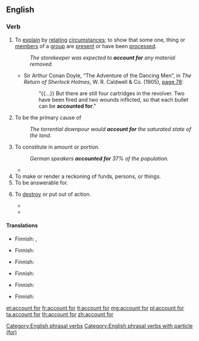 ==English==

===Verb===
{{head|en|verb|phrasal verb|head=to [[account]] [[for]]}}

# {{transitive}} To [[explain]] by [[relating]] [[circumstances]]; to show that some one, thing or [[members]] of a [[group]] are [[present]] or have been [[process]]ed.
#: ''The storekeeper was expected to '''account for''' any material removed.''
#* {{ante|1905}} Sir Arthur Conan Doyle, “The Adventure of the Dancing Men”, in ''The Return of Sherlock Holmes'', W. R. Caldwell & Co. (1905), [http://books.google.com/books?id=xgnTteuZ694C&pg=PA78&dq=accounted-for page 78]:
#*: “{{...}} But there are still four cartridges in the revolver.  Two have been fired and two wounds inflicted, so that each bullet can be '''accounted for'''.”
# {{transitive}} To be the primary cause of
#: ''The torrential downpour would '''account for''' the saturated state of the land''.
# {{transitive}} To constitute in amount or portion.
#: ''German speakers '''accounted for''' 37% of the population.''
#* {{quote-news|title=Scientists monitoring return of wolves to Upper Pennisula|work=Chicago Tribune|date=Nov 15|year=1992|passage=... and car strikes '''account for''' more than 50000, it's obvious the wolves' effect on the state's deer herd is so small as to be meaningless.}}
# To make or render a reckoning of funds, persons, or things.
# To be answerable for.
# {{military|transitive}} To [[destroy]] or put out of action.
#* {{quote-news|title=Check of Fortress, Liberator Raid At Lille Reveals High Enemy Loss|work=Hartford Courant|date=Oct 11|year=1942|passage=Allied Air Forces '''Account for''' 34 Axis Aircraft}}
#* {{quote-news|title=Jet Missile Downs Mig In Dogfight|work=The Bulletin|date=Feb 22|year=1972|passage=South Vietnamese counter-attacks helped '''account for''' 239 guerrillas reported killed in the 24 hours ending at 6 today, 86 of them in allied air attacks}}

====Translations====
{{trans-top|to explain by relating circumstances}}
* Finnish: {{t|fi|selvittää}}, {{t|fi|selittää}}
{{trans-mid}}
{{trans-bottom}}

{{trans-top|to be the primary cause of}}
* Finnish: {{t|fi|aiheuttaa}}
{{trans-mid}}
{{trans-bottom}}

{{trans-top|to constitute in amount or portion}}
* Finnish: {{t|fi|olla}}
{{trans-mid}}
{{trans-bottom}}

{{trans-top|to make or render a reckoning of funds, persons, or things}}
* Finnish: {{t|fi|tilittää}}
{{trans-mid}}
{{trans-bottom}}

{{trans-top|to be answerable for}}
* Finnish: {{t|fi|vastata}}
{{trans-mid}}
{{trans-bottom}}

{{trans-top|military: to destroy or put out of action}}
* Finnish: {{t|fi|tuhota}}
{{trans-mid}}
{{trans-bottom}}

[[Category:English phrasal verbs]]
[[Category:English phrasal verbs with particle (for)]]

[[et:account for]]
[[fr:account for]]
[[it:account for]]
[[mg:account for]]
[[pl:account for]]
[[ta:account for]]
[[th:account for]]
[[zh:account for]]